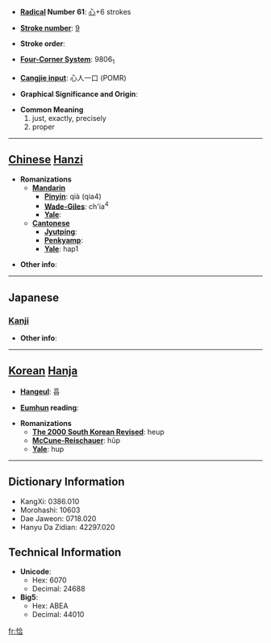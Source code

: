 * '''[[Wiktionary:Chinese radical index| Radical]] Number 61''': [[Wiktionary:Chinese radical index 心|心]]+6 strokes

* '''[[Wiktionary:Chinese total strokes index|Stroke number]]''': [[Wiktionary:Chinese total strokes index 9|9]]

* '''Stroke order''': 

* '''[[Wiktionary:Chinese four corner index|Four-Corner System]]''': 9806<sub>1</sub>

* '''[[Wiktionary:Chinese Cangjie index|Cangjie input]]''': 心人一口 (POMR)

* '''Graphical Significance and Origin''': 

* '''Common Meaning'''
*#just, exactly, precisely
*# proper


----

== [[Chinese]] [[Hanzi]] ==

* '''Romanizations'''
** '''[[Mandarin]]'''
*** '''[[Pinyin]]''': qià (qia4)
*** '''[[Wade-Giles]]''': ch'ia<sup>4</sup>
*** '''[[Yale]]''': 
** '''[[Cantonese]]'''
*** '''[[Jyutping]]''':
*** '''[[Penkyamp]]''': 
*** '''[[Yale]]''': hap1

* '''Other info''': 

----

==Japanese==
===[[Kanji]]===
{{kanji|on readings=[[こう]] (kō), [[かつ]] (katsu)
|kun readings=[[あたかも]] (atakamo)
}}

* '''Other info''':  

----

== [[Korean]] [[Hanja]] ==

* '''[[Hangeul]]''': 흡

* '''[[Eumhun]] reading''': 

* '''Romanizations'''
** '''[[The 2000 South Korean Revised Romanization|The 2000 South Korean Revised]]''': heup
** '''[[McCune-Reischauer]]''': hŭp
** '''[[Yale]]''': hup

----

== Dictionary Information ==

* KangXi: 0386.010
* Morohashi: 10603
* Dae Jaweon: 0718.020
* Hanyu Da Zidian: 42297.020

== Technical Information ==

* '''Unicode''':
** Hex: 6070
** Decimal: 24688
* '''Big5''':
** Hex: ABEA
** Decimal: 44010

[[fr:恰]]